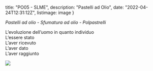 
  title: "PO05 - SLME",
  description: "Pastelli ad Olio",
  date: "2022-04-24T12:31:12Z",
  listimage: image
}


*Pastelli ad olio - Sfumatura ad olio - Polpastrelli*

L’evoluzione dell’uomo in quanto individuo  
L’essere stato  
L’aver ricevuto  
L’aver dato  
L’aver raggiunto 


<img src={image.src} />
